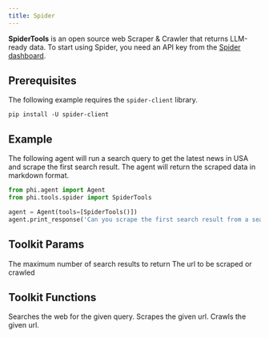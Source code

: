 ```yaml
---
title: Spider
---
```


**SpiderTools** is an open source web Scraper & Crawler that returns LLM-ready data. To start using Spider, you need an API key from the [Spider dashboard](https://spider.cloud).

## Prerequisites

The following example requires the `spider-client` library.

```shell
pip install -U spider-client
```

## Example

The following agent will run a search query to get the latest news in USA and scrape the first search result. The agent will return the scraped data in markdown format.

```python cookbook/tools/spider_tools.py
from phi.agent import Agent
from phi.tools.spider import SpiderTools

agent = Agent(tools=[SpiderTools()])
agent.print_response('Can you scrape the first search result from a search on "news in USA"?', markdown=True)
```

## Toolkit Params

<ResponseField name="max_results" type="int">
  The maximum number of search results to return
</ResponseField>
<ResponseField name="url" type="str">
  The url to be scraped or crawled
</ResponseField>

## Toolkit Functions

<ResponseField name="search">
  Searches the web for the given query.
</ResponseField>
<ResponseField name="scrape">Scrapes the given url.</ResponseField>
<ResponseField name="crawl">Crawls the given url.</ResponseField>
